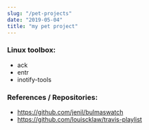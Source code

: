 ```yaml
---
slug: "/pet-projects"
date: "2019-05-04"
title: "my pet project"
---
```



<HeaderImage src="/petpugproject_thumbnail.png" />

### Linux toolbox:
- ack
- entr
- inotify-tools

### References / Repositories:

- https://github.com/jenil/bulmaswatch
- https://github.com/louiscklaw/travis-playlist

